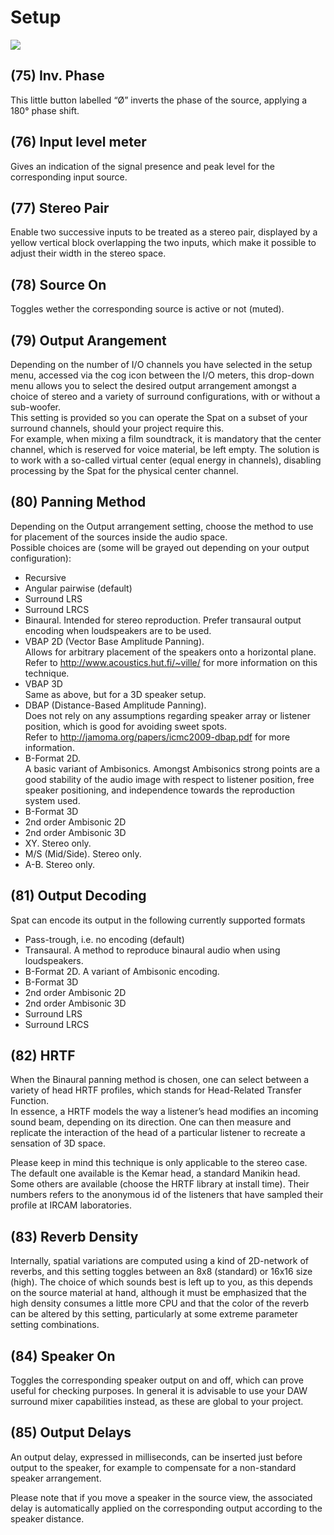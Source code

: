 # Setup

![](https://flux-shared.s3.amazonaws.com/doc_images/Plugins/ircam-spat/spat_17.jpg)

## (75) Inv. Phase
This little button labelled "Ø" inverts the phase of the source, applying a 180° phase shift.


## (76) Input level meter
Gives an indication of the signal presence and peak level for the corresponding input source.


## (77) Stereo Pair
Enable two successive inputs to be treated as a stereo pair, displayed by a yellow vertical block overlapping the two inputs,
which make it possible to adjust their width in the stereo space.


## (78) Source On
Toggles wether the corresponding source is active or not (muted).


## (79) Output Arangement
Depending on the number of I/O channels you have selected in the setup menu, accessed via the cog icon between the
I/O meters, this drop-down menu allows you to select the desired output arrangement amongst a choice of stereo and a
variety of surround configurations, with or without a sub-woofer.  
This setting is provided so you can operate the Spat on a subset of your surround channels, should your project require
this.  
For example, when mixing a film soundtrack, it is mandatory that the center channel, which is reserved for voice material,
be left empty. The solution is to work with a so-called virtual center (equal energy in channels), disabling processing by the
Spat for the physical center channel.


## (80) Panning Method
Depending on the Output arrangement setting, choose the method to use for placement of the sources inside the audio
space.  
Possible choices are (some will be grayed out depending on your output configuration):

* Recursive
* Angular pairwise (default)
* Surround LRS
* Surround LRCS
* Binaural. Intended for stereo reproduction. Prefer transaural output encoding when loudspeakers are to be used.
* VBAP 2D (Vector Base Amplitude Panning).  
Allows for arbitrary placement of the speakers onto a horizontal plane.  
Refer to [http://www.acoustics.hut.fi/~ville/](http://www.acoustics.hut.fi/~ville/) for more information on this technique.
* VBAP 3D  
Same as above, but for a 3D speaker setup.
* DBAP (Distance-Based Amplitude Panning).  
Does not rely on any assumptions regarding speaker array or listener position, which is good for avoiding sweet spots.  
Refer to [http://jamoma.org/papers/icmc2009-dbap.pdf](http://jamoma.org/papers/icmc2009-dbap.pdf) for more information.
* B-Format 2D.  
A basic variant of Ambisonics. Amongst Ambisonics strong points are a good stability of the audio image with respect
to listener position, free speaker positioning, and independence towards the reproduction system used.
* B-Format 3D
* 2nd order Ambisonic 2D
* 2nd order Ambisonic 3D
* XY. Stereo only.
* M/S (Mid/Side). Stereo only.
* A-B. Stereo only.

## (81) Output Decoding
Spat can encode its output in the following currently supported formats

* Pass-trough, i.e. no encoding (default)
* Transaural. A method to reproduce binaural audio when using loudspeakers.
* B-Format 2D. A variant of Ambisonic encoding.
* B-Format 3D
* 2nd order Ambisonic 2D
* 2nd order Ambisonic 3D
* Surround LRS
* Surround LRCS

## (82) HRTF
When the Binaural panning method is chosen, one can select between a variety of head HRTF profiles, which stands for
Head-Related Transfer Function.  
In essence, a HRTF models the way a listener's head modifies an incoming sound beam, depending on its direction. One
can then measure and replicate the interaction of the head of a particular listener to recreate a sensation of 3D space.

:::{.callout-note}
Please keep in mind this technique is only applicable to the stereo case. The default one available is the Kemar head, a
standard Manikin head. Some others are available (choose the HRTF library at install time). Their numbers refers to the
anonymous id of the listeners that have sampled their profile at IRCAM laboratories.
:::

## (83) Reverb Density
Internally, spatial variations are computed using a kind of 2D-network of reverbs, and this setting toggles between an 8x8
(standard) or 16x16 size (high). The choice of which sounds best is left up to you, as this depends on the source material
at hand, although it must be emphasized that the high density consumes a little more CPU and that the color of the reverb
can be altered by this setting, particularly at some extreme parameter setting combinations.

## (84) Speaker On
Toggles the corresponding speaker output on and off, which can prove useful for checking purposes. In general it is 
advisable to use your DAW surround mixer capabilities instead, as these are global to your project.


## (85) Output Delays
An output delay, expressed in milliseconds, can be inserted just before output to the speaker, for example to compensate
for a non-standard speaker arrangement.

:::{.callout-note}
Please note that if you move a speaker in the source view, the associated delay is automatically applied on the corresponding output according to the speaker distance.
:::
